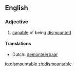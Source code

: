 ==English==

===Adjective===
{{infl|en|adjective}}

# [[capable]] of being [[dismounted]]

====Translations====
{{trans-top|capable of being dismounted}}
* Dutch: [[demonteerbaar]]
{{trans-mid}}
{{trans-bottom}}

[[io:dismountable]]
[[zh:dismountable]]
